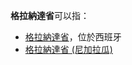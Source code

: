 '''格拉納達省'''可以指：
* [[格拉納達省|格拉納達省]]，位於西班牙
* [[格拉納達省_(尼加拉瓜)|格拉納達省 (尼加拉瓜)]]

{{Disambiguation|G|Cat=五字行政区译名消歧义}}